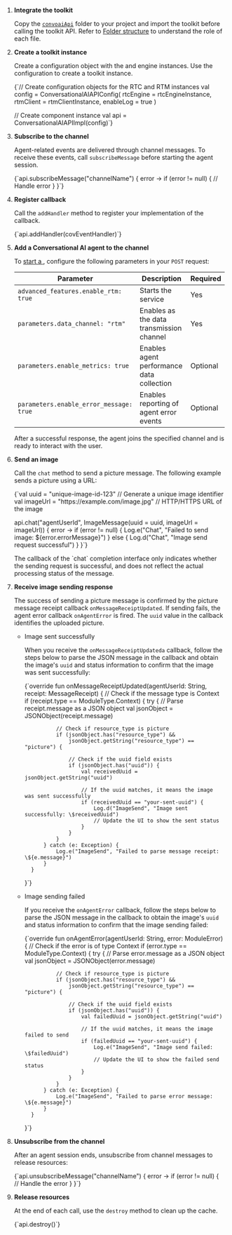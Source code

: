 
1. **Integrate the toolkit**

    Copy the [`convoaiApi`](https://github.com/AgoraIO-Community/Conversational-AI-Demo/tree/main/Android/scenes/convoai/src/main/java/io/agora/scene/convoai/convoaiApi) folder to your project and import the toolkit before calling the toolkit API. Refer to [Folder structure](#folder-structure) to understand the role of each file.

1. **Create a toolkit instance**

    Create a configuration object with the <Vg k="VSDK"/> and <Vg k="SIG" /> engine instances. Use the configuration to create a toolkit instance.

    <CodeBlock language="kotlin" showLineNumbers>
    {`// Create configuration objects for the RTC and RTM instances
    val config = ConversationalAIAPIConfig(
        rtcEngine = rtcEngineInstance,
        rtmClient = rtmClientInstance,
        enableLog = true
    )

    // Create component instance
    val api = ConversationalAIAPIImpl(config)`}
    </CodeBlock>

1. **Subscribe to the channel**

    Agent-related events are delivered through <Vg k="SIG" /> channel messages. To receive these events, call `subscribeMessage` before starting the agent session.
    
    <CodeBlock language="kotlin" showLineNumbers>
    {`api.subscribeMessage("channelName") { error ->
        if (error != null) {
            // Handle error
        }
    }`}
    </CodeBlock>

1. **Register callback**

    Call the `addHandler` method to register your implementation of the callback.

    <CodeBlock language="kotlin" >
    {`api.addHandler(covEventHandler)`}
    </CodeBlock>

1. **Add a Conversational AI agent to the channel**

    To [start a <Vpd k="AGENT" />](/conversational-ai/rest-api/join), configure the following parameters in your `POST` request:

    | Parameter       | Description   | Required |
    | ----------------| ------------- | -------- |
    | `advanced_features.enable_rtm: true`    | Starts the <Vg k="SIG" /> service | Yes  |
    | `parameters.data_channel: "rtm"`  | Enables <Vg k="SIG" /> as the data transmission channel | Yes |
    | `parameters.enable_metrics: true`  | Enables agent performance data collection    | Optional |
    | `parameters.enable_error_message: true` | Enables reporting of agent error events  | Optional |

    After a successful response, the agent joins the specified <Vg k="VSDK"/> channel and is ready to interact with the user.

1. **Send an image**

    Call the `chat` method to send a picture message. The following example sends a picture using a URL:

    <CodeBlock language="kotlin" showLineNumbers>
    {`val uuid = "unique-image-id-123" // Generate a unique image identifier
    val imageUrl = "https://example.com/image.jpg" // HTTP/HTTPS URL of the image

    api.chat("agentUserId", ImageMessage(uuid = uuid, imageUrl = imageUrl)) { error ->
        if (error != null) {
            Log.e("Chat", "Failed to send image: \${error.errorMessage}")
        } else {
            Log.d("Chat", "Image send request successful")
        }
    }`}
    </CodeBlock>

    <Admonition type="info">
    The callback of the `chat` completion interface only indicates whether the sending request is successful, and does not reflect the actual processing status of the message.
    </Admonition>

1. **Receive image sending response**

    The success of sending a picture message is confirmed by the picture message receipt callback `onMessageReceiptUpdated`. If sending fails, the agent error callback `onAgentError` is fired. The `uuid` value in the callback identifies the  uploaded picture.

    - Image sent successfully

        When you receive the `onMessageReceiptUpdateda` callback, follow the steps below to parse the JSON message in the callback and obtain the image's `uuid` and status information to confirm that the image was sent successfully:

        <CodeBlock language="kotlin" showLineNumbers> 
        {`override fun onMessageReceiptUpdated(agentUserId: String, receipt: MessageReceipt) {
            // Check if the message type is Context
            if (receipt.type == ModuleType.Context) {
                try {
                    // Parse receipt.message as a JSON object
                    val jsonObject = JSONObject(receipt.message)
                    
                    // Check if resource_type is picture
                    if (jsonObject.has("resource_type") && 
                        jsonObject.getString("resource_type") == "picture") {
                        
                        // Check if the uuid field exists
                        if (jsonObject.has("uuid")) {
                            val receivedUuid = jsonObject.getString("uuid")
                            
                            // If the uuid matches, it means the image was sent successfully
                            if (receivedUuid == "your-sent-uuid") {
                                Log.d("ImageSend", "Image sent successfully: \$receivedUuid")
                                // Update the UI to show the sent status
                            }
                        }
                    }
                } catch (e: Exception) {
                    Log.e("ImageSend", "Failed to parse message receipt: \${e.message}")
                }
            }
        }`}
        </CodeBlock>

    - Image sending failed

        If you receive the `onAgentError` callback, follow the steps below to parse the JSON message in the callback to obtain the image's `uuid` and status information to confirm that the image sending failed:

        <CodeBlock language="kotlin" showLineNumbers> 
        {`override fun onAgentError(agentUserId: String, error: ModuleError) {
            // Check if the error is of type Context
            if (error.type == ModuleType.Context) {
                try {
                    // Parse error.message as a JSON object
                    val jsonObject = JSONObject(error.message)
                    
                    // Check if resource_type is picture
                    if (jsonObject.has("resource_type") && 
                        jsonObject.getString("resource_type") == "picture") {
                        
                        // Check if the uuid field exists
                        if (jsonObject.has("uuid")) {
                            val failedUuid = jsonObject.getString("uuid")
                            
                            // If the uuid matches, it means the image failed to send
                            if (failedUuid == "your-sent-uuid") {
                                Log.e("ImageSend", "Image send failed: \$failedUuid")
                                // Update the UI to show the failed send status
                            }
                        }
                    }
                } catch (e: Exception) {
                    Log.e("ImageSend", "Failed to parse error message: \${e.message}")
                }
            }
        }`}
        </CodeBlock>

1. **Unsubscribe from the channel**

    After an agent session ends, unsubscribe from channel messages to release resources:

    <CodeBlock language="kotlin" >
    {`api.unsubscribeMessage("channelName") { error ->
        if (error != null) {
            // Handle the error
        }
    }`}
    </CodeBlock>

1. **Release resources**

    At the end of each call, use the `destroy` method to clean up the cache.

    <CodeBlock language="kotlin" >
    {`api.destroy()`}
    </CodeBlock>

